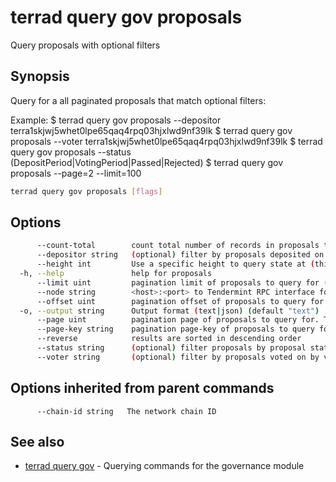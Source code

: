 # terrad query gov proposals

Query proposals with optional filters

## Synopsis

Query for a all paginated proposals that match optional filters:

Example:
$ terrad query gov proposals --depositor terra1skjwj5whet0lpe65qaq4rpq03hjxlwd9nf39lk
$ terrad query gov proposals --voter terra1skjwj5whet0lpe65qaq4rpq03hjxlwd9nf39lk
$ terrad query gov proposals --status (DepositPeriod|VotingPeriod|Passed|Rejected)
$ terrad query gov proposals --page=2 --limit=100

```sh Terrad
terrad query gov proposals [flags]
```

## Options

```sh Terrad
      --count-total        count total number of records in proposals to query for
      --depositor string   (optional) filter by proposals deposited on by depositor
      --height int         Use a specific height to query state at (this can error if the node is pruning state)
  -h, --help               help for proposals
      --limit uint         pagination limit of proposals to query for (default 100)
      --node string        <host>:<port> to Tendermint RPC interface for this chain (default "tcp://localhost:26657")
      --offset uint        pagination offset of proposals to query for
  -o, --output string      Output format (text|json) (default "text")
      --page uint          pagination page of proposals to query for. This sets offset to a multiple of limit (default 1)
      --page-key string    pagination page-key of proposals to query for
      --reverse            results are sorted in descending order
      --status string      (optional) filter proposals by proposal status, status: deposit_period/voting_period/passed/rejected
      --voter string       (optional) filter by proposals voted on by voted
```

## Options inherited from parent commands

```
      --chain-id string   The network chain ID
```

## See also

* [terrad query gov](terrad_query_gov.mdx)	 - Querying commands for the governance module


